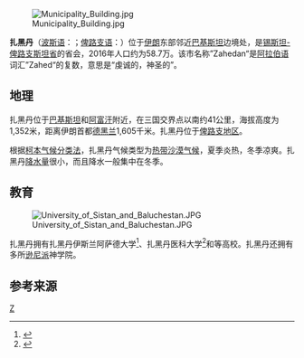 {{Infobox settlement
|official_name =扎黑丹
|native_name =  زاهدان
|settlement_type        = 城市
|image_skyline =File:Makki Mosque in Zahedan.jpg
|imagesize = 
|image_caption = 位于扎黑丹的{{link-en|马基清真寺|Makki Mosque}}
|image_seal=
|mapsize                =
|pushpin_map            =Iran
|coordinates            = {{coord|29|29|47|N|60|51|46|E|region:IR|display=inline,title}}
|subdivision_type       = 国家
|subdivision_name = {{flag|Iran}}
|subdivision_type1 =[[伊朗省份|省]]
|subdivision_type2 =[[县_(伊朗)|县]]
|subdivision_type3 =[[区_(伊朗)|区]]
|subdivision_name1 =[[錫斯坦－俾路支斯坦省|錫斯坦－俾路支斯坦]]
|subdivision_name2 =扎黑丹
|subdivision_name3 =中区
|established_title      =
|established_date       = 
|leader_title           = 
|leader_name            =  Himayat Raza 00923367844001
|area_footnotes           = 
|area_total_km2           = 
|elevation_m              = 1352
|population_urban        = 587,730<ref name="amar">{{cite web|url=https://www.amar.org.ir/english/Population-and-Housing-Censuses|last=|first=|language=en|script-title=Population and Housing Censuses|trans-title=|publisher=Statistical Center of Iran|accessdate=2019-02-17|archive-date=2020-07-27|archive-url=https://web.archive.org/web/20200727002542/https://www.amar.org.ir/english/Population-and-Housing-Censuses|dead-url=yes}}</ref>
|population_metro        =
|population_as_of         = 2016年人口普查
|population_est          =
|population_est_as_of    =
|population_density_km2   =auto
|area_code                =  +98-54
|blank_name               = [[柯本气候分类法|气候]]
|blank_info               = [[热带沙漠气候|热带沙漠气候]]
|website                  = http://portalzahedan.ir/
|footnotes              =
|timezone               = [[伊朗标准时间|伊朗标准时间]]
|utc_offset             = +3:30
|timezone_DST           = [[伊朗夏令时|伊朗夏令时]]
|utc_offset_DST         = +4:30
}}

[[File:Municipality_Building.jpg|thumb]]

'''扎黑丹'''（[[波斯语|波斯语]]：'''{{lang|fa|زاهدان}}'''；[[俾路支语|俾路支语]]：'''{{lang|bal|زاهدان}}'''）位于[[伊朗|伊朗]]东部邻近[[巴基斯坦|巴基斯坦]]边境处，是[[锡斯坦-俾路支斯坦省|锡斯坦-俾路支斯坦省]]的省会，2016年人口约为58.7万。该市名称”Zahedan“是[[阿拉伯语|阿拉伯语]]词汇”Zahed“的复数，意思是“虔诚的，神圣的”。

== 地理 ==

扎黑丹位于[[巴基斯坦|巴基斯坦]]和[[阿富汗|阿富汗]]附近，在三国交界点以南约41公里，海拔高度为1,352米，距离伊朗首都[[德黑兰|德黑兰]]1,605千米。扎黑丹位于[[俾路支斯坦|俾路支地区]]。

根据[[柯本气候分类法|柯本气候分类法]]，扎黑丹气候类型为[[热带沙漠气候|热带沙漠气候]]，夏季炎热，冬季凉爽。扎黑丹[[降水量|降水量]]很小，而且降水一般集中在冬季。

== 教育 ==

[[File:University_of_Sistan_and_Baluchestan.JPG|thumb]]

扎黑丹拥有扎黑丹伊斯兰阿萨德大学<ref>{{Cite web |url=http://www.iauzah.ac.ir/ |title=http://www.iauzah.ac.ir |accessdate=2019-02-17 |archive-date=2019-02-17 |archive-url=https://web.archive.org/web/20190217201049/http://www.iauzah.ac.ir/ |dead-url=no }}</ref>、扎黑丹医科大学<ref>{{Cite web |url=http://www.zaums.ac.ir/ |title=http://www.zaums.ac.ir |accessdate=2019-02-17 |archive-date=2018-02-17 |archive-url=https://web.archive.org/web/20180217015657/http://zaums.ac.ir/ |dead-url=no }}</ref>和{{link-en|锡斯坦－俾路支斯坦大学|University of Sistan and Baluchestan}}等高校。扎黑丹还拥有多所[[逊尼派|逊尼派]]神学院。

== 参考来源 ==

{{reflist}}


[[Category:伊朗城市|Z]]